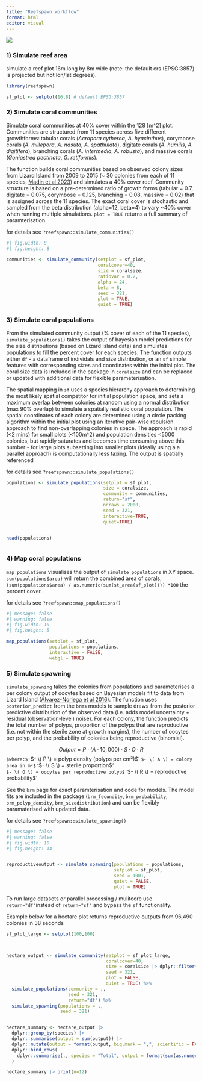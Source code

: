 ```yaml
---
title: "Reefspawn workflow"
format: html
editor: visual
---
```


![](images/clipboard-4228557655.png)

### 1) Simulate reef area

simulate a reef plot 16m long by 8m wide (note: the default crs (EPSG:3857) is projected but not lon/lat degrees).

```r

library(reefspawn)

sf_plot <- setplot(16,8) # default EPSG:3857


```

### 2) Simulate coral communities

Simulate coral communities at 40% cover within the 128 \[m\^2\] plot. Communities are structured from 11 species across five different growthforms: tabular corals (*Acropora cytherea*, *A. hyacinthus*), corymbose corals (*A. millepora*, *A. nasuta*, *A. spathulata*), digitate corals (*A. humilis*, *A. digitifera*), branching corals (*A. intermedia*, *A. robusta*), and massive corals (*Goniastrea pectinata*, *G. retiformis*).

The function builds coral communities based on observed colony sizes from Lizard Island from 2009 to 2015 (\~ 30 colonies from each of 11 species, [Madin et al 2023](https://esajournals.onlinelibrary.wiley.com/doi/abs/10.1002/ecy.4017)) and simulates a 40% cover reef. Community structure is based on a pre-determined ratio of growth forms (tabular = 0.7, digitate = 0.075, corymbose = 0.125, branching = 0.08, massive = 0.02) that is assigned across the 11 species. The exact coral cover is stochastic and sampled from the beta distribution (alpha=12, beta=4) to vary \~40% cover when running multiple simulations. `plot = TRUE` returns a full summary of paramterisation.

for details see `?reefspawn::simulate_communities()`

```r
#| fig.width: 8
#| fig.height: 8
 
communities <- simulate_community(setplot = sf_plot,
                                  coralcover=40,
                                  size = coralsize,
                                  ratiovar = 0.2,
                                  alpha = 24,
                                  beta = 8,
                                  seed = 321,
                                  plot = TRUE,
                                  quiet = TRUE)

```

### 3) Simulate coral populations

From the simulated community output (% cover of each of the 11 species), `simulate_populations()` takes the output of bayesian model predictions for the size distributions (based on Lizard Island data) and simulates populations to fill the percent cover for each species. The function outputs either `df` - a dataframe of individals and size distribution, or an `sf` simple features with corresponding sizes and coordinates within the initial plot. The coral size data is included in the package in `coralsize` and can be replaced or updated with additional data for flexible parameterisation.

The spatial mapping in `sf` uses a species hierarchy approach to determining the most likely spatial competitor for initial population space, and sets a maximum overlap between colonies at random using a normal distribution (max 90% overlap) to simulate a spatially realistic coral population. The spatial coordinates of each colony are determined using a circle packing algorithm within the initial plot using an iterative pair-wise repulsion approach to find non-overlapping colonies in space. The approach is rapid (\<2 mins) for small plots (\<100m\^2) and population densities \<5000 colonies, but rapidly saturates and becomes time consuming above this number - for large plots subsetting into smaller plots (ideally using a a parallel approach) is computationally less taxing. The output is spatially referenced

for details see `?reefspawn::simulate_populations()`

```r

populations <- simulate_populations(setplot = sf_plot,
                                    size = coralsize,
                                    community = communities,
                                    return="sf",
                                    ndraws = 2000,
                                    seed = 321,
                                    interactive=TRUE,
                                    quiet=TRUE)


head(populations)



```

### 4) Map coral populations

`map_populations` visualises the output of `simulate_populations` in XY space. `sum(populations$area)` will return the combined area of corals, `(sum(populations$area) / as.numeric(sum(st_area(sf_plot)))) *100` the percent cover.

for details see `?reefspawn::map_populations()`

```r
#| message: false
#| warning: false
#| fig.width: 10
#| fig.height: 5

map_populations(setplot = sf_plot,
                populations = populations,
                interactive = FALSE,
                webgl = TRUE)

```

### 5) Simulate spawning

`simulate_spawning` takes the colonies from populations and parameterises a per colony output of oocytes based on Bayesian models fit to data from Lizard Island ([Álvarez-Noriega et al 2016](https://esajournals.onlinelibrary.wiley.com/doi/10.1002/ecy.1588)). The function uses `posterior_predict` from the `brms` models to sample draws from the posterior predictive distribution of the observed data (i.e. adds model uncertainty + residual (observation-level) noise). For each colony, the function predicts the total number of polyps, proportion of the polyps that are reproductive (i.e. not within the sterile zone at growth margins), the number of oocytes per polyp, and the probability of colonies being reproductive (binomial).

$$
Output = P \cdot (A \cdot 10{,}000) \cdot S \cdot O \cdot R
$$ `$where:$'`$- \( P \) = polyp density (polyps per cm²)$' `$- \( A \) = colony area in m²$'`$- \( S \) = sterile proportion$'\
`$- \( O \) = oocytes per reproductive polyp$'`$- \( R \) = reproductive probability$'

See the `brm` page for exact paramterisation and code for models. The model fits are included in the package (`brm_fecundity`, `brm_probability`, `brm_polyp_density`, `brm_sizedistribution`) and can be flexibly paramaterised with updated data.

for details see `?reefspawn::simulate_spawning()`

```r
#| message: false
#| warning: false
#| fig.width: 10
#| fig.height: 14


reproductiveoutput <- simulate_spawning(populations = populations,
                                        setplot = sf_plot,
                                        seed = 1001,
                                        quiet = FALSE,
                                        plot = TRUE)


```

To run large datasets or parallel processing / mulitcore use `return="df"`instead of `return="sf"` and bypass the `sf` functionality.

Example below for a hectare plot returns reproductive outputs from 96,490 colonies in 38 seconds

```r


sf_plot_large <- setplot(100,100) 



hectare_output <- simulate_community(setplot = sf_plot_large, 
                                     coralcover=40, 
                                     size = coralsize |> dplyr::filter(year==2011), 
                                     seed = 321, 
                                     plot = FALSE, 
                                     quiet = TRUE) %>% 
  simulate_populations(community = ., 
                       seed = 321, 
                       return="df") %>%
  simulate_spawning(populations = ., 
                    seed = 321)


hectare_summary <- hectare_output |>
  dplyr::group_by(species) |>
  dplyr::summarise(output = sum(output)) |>
  dplyr::mutate(output = format(output, big.mark = ",", scientific = FALSE)) %>%
  dplyr::bind_rows(
    dplyr::summarise(., species = "Total", output = format(sum(as.numeric(gsub(",", "", output))), big.mark = ","))
  ) 

hectare_summary |> print(n=12)
```
